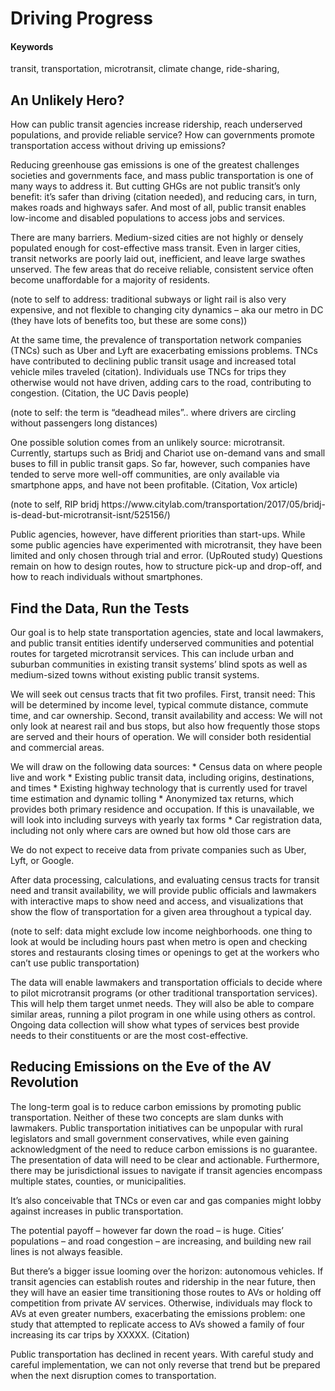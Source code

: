 # Driving Progress {#increasing-public-transit-access}

#### Keywords {-}

transit, transportation, microtransit, climate change, ride-sharing, 

## An Unlikely Hero?

How can public transit agencies increase ridership, reach underserved populations, and provide reliable service? How can governments promote transportation access without driving up emissions?

Reducing greenhouse gas emissions is one of the greatest challenges societies and governments face, and mass public transportation is one of many ways to address it. But cutting GHGs are not public transit's only benefit: it's safer than driving (citation needed), and reducing cars, in turn, makes roads and highways safer. And most of all, public transit enables low-income and disabled populations to access jobs and services.

There are many barriers. Medium-sized cities are not highly or densely populated enough for cost-effective mass transit. Even in larger cities, transit networks are poorly laid out, inefficient, and leave large swathes unserved. The few areas that do receive reliable, consistent service often become unaffordable for a majority of residents.

(note to self to address: traditional subways or light rail is also very expensive, and not flexible to changing city dynamics -- aka our metro in DC (they have lots of benefits too, but these are some cons))

At the same time, the prevalence of transportation network companies (TNCs) such as Uber and Lyft are exacerbating emissions problems. TNCs have contributed to declining public transit usage and increased total vehicle miles traveled (citation). Individuals use TNCs for trips they otherwise would not have driven, adding cars to the road, contributing to congestion. (Citation, the UC Davis people) 

(note to self: the term is "deadhead miles".. where drivers are circling without passengers long distances)

One possible solution comes from an unlikely source: microtransit. Currently, startups such as Bridj and Chariot use on-demand vans and small buses to fill in public transit gaps. So far, however, such companies have tended to serve more well-off communities, are only available via smartphone apps, and have not been profitable. (Citation, Vox article)

(note to self, RIP bridj  https://www.citylab.com/transportation/2017/05/bridj-is-dead-but-microtransit-isnt/525156/)


Public agencies, however, have different priorities than start-ups. While some public agencies have experimented with microtransit, they have been limited and only chosen through trial and error. (UpRouted study) Questions remain on how to design routes, how to structure pick-up and drop-off, and how to reach individuals without smartphones. 

## Find the Data, Run the Tests

Our goal is to help state transportation agencies, state and local lawmakers, and public transit entities identify underserved communities and potential routes for targeted microtransit services.  This can include urban and suburban communities in existing transit systems' blind spots as well as medium-sized towns without existing public transit systems.

We will seek out census tracts that fit two profiles. First, transit need: This will be determined by income level, typical commute distance, commute time, and car ownership. Second, transit availability and access: We will not only look at nearest rail and bus stops, but also how frequently those stops are served and their hours of operation. We will consider both residential and commercial areas.

We will draw on the following data sources:
* Census data on where people live and work
* Existing public transit data, including origins, destinations, and times
* Existing highway technology that is currently used for travel time estimation and dynamic tolling
* Anonymized tax returns, which provides both primary residence and occupation. If this is unavailable, we will look into including surveys with yearly tax forms
* Car registration data, including not only where cars are owned but how old those cars are 

We do not expect to receive data from private companies such as Uber, Lyft, or Google.

After data processing, calculations, and evaluating census tracts for transit need and transit availability, we will provide public officials and lawmakers with interactive maps to show need and access, and visualizations that show the flow of transportation for a given area throughout a typical day. 

(note to self:  data might exclude low income neighborhoods. one thing to look at would be including hours past when metro is open and checking stores and restaurants closing times or openings to get at the workers who can't use public transportation)

The data will enable lawmakers and transportation officials to decide where to pilot microtransit programs (or other traditional transportation services). This will help them target unmet needs. They will also be able to compare similar areas, running a pilot program in one while using others as control. Ongoing data collection will show what types of services best provide needs to their constituents or are the most cost-effective.

## Reducing Emissions on the Eve of the AV Revolution

The long-term goal is to reduce carbon emissions by promoting public transportation. Neither of these two concepts are slam dunks with lawmakers. Public transportation initiatives can be unpopular with rural legislators and small government conservatives, while even gaining acknowledgment of the need to reduce carbon emissions is no guarantee. The presentation of data will need to be clear and actionable. Furthermore, there may be jurisdictional issues to navigate if transit agencies encompass multiple states, counties, or municipalities.

It's also conceivable that TNCs or even car and gas companies might lobby against increases in public transportation.

The potential payoff -- however far down the road -- is huge. Cities' populations -- and road congestion -- are increasing, and building new rail lines is not always feasible.

But there's a bigger issue looming over the horizon: autonomous vehicles. If transit agencies can establish routes and ridership in the near future, then they will have an easier time transitioning those routes to AVs or holding off competition from private AV services. Otherwise, individuals may flock to AVs at even greater numbers, exacerbating the emissions problem: one study that attempted to replicate access to AVs showed a family of four increasing its car trips by XXXXX. (Citation)

Public transportation has declined in recent  years. With careful study and careful implementation, we can not only reverse that trend but be prepared when the next disruption comes to transportation. 
